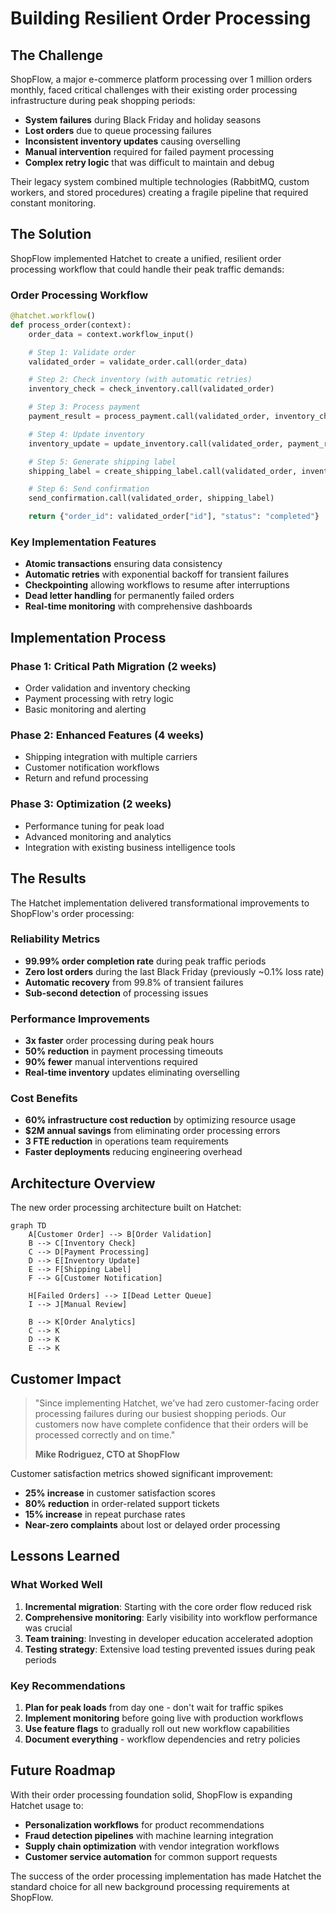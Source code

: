 # Building Resilient Order Processing

## The Challenge

ShopFlow, a major e-commerce platform processing over 1 million orders monthly, faced critical challenges with their existing order processing infrastructure during peak shopping periods:

- **System failures** during Black Friday and holiday seasons
- **Lost orders** due to queue processing failures
- **Inconsistent inventory updates** causing overselling
- **Manual intervention** required for failed payment processing
- **Complex retry logic** that was difficult to maintain and debug

Their legacy system combined multiple technologies (RabbitMQ, custom workers, and stored procedures) creating a fragile pipeline that required constant monitoring.

## The Solution

ShopFlow implemented Hatchet to create a unified, resilient order processing workflow that could handle their peak traffic demands:

### Order Processing Workflow

```python
@hatchet.workflow()
def process_order(context):
    order_data = context.workflow_input()

    # Step 1: Validate order
    validated_order = validate_order.call(order_data)

    # Step 2: Check inventory (with automatic retries)
    inventory_check = check_inventory.call(validated_order)

    # Step 3: Process payment
    payment_result = process_payment.call(validated_order, inventory_check)

    # Step 4: Update inventory
    inventory_update = update_inventory.call(validated_order, payment_result)

    # Step 5: Generate shipping label
    shipping_label = create_shipping_label.call(validated_order, inventory_update)

    # Step 6: Send confirmation
    send_confirmation.call(validated_order, shipping_label)

    return {"order_id": validated_order["id"], "status": "completed"}
```

### Key Implementation Features

- **Atomic transactions** ensuring data consistency
- **Automatic retries** with exponential backoff for transient failures
- **Checkpointing** allowing workflows to resume after interruptions
- **Dead letter handling** for permanently failed orders
- **Real-time monitoring** with comprehensive dashboards

## Implementation Process

### Phase 1: Critical Path Migration (2 weeks)

- Order validation and inventory checking
- Payment processing with retry logic
- Basic monitoring and alerting

### Phase 2: Enhanced Features (4 weeks)

- Shipping integration with multiple carriers
- Customer notification workflows
- Return and refund processing

### Phase 3: Optimization (2 weeks)

- Performance tuning for peak load
- Advanced monitoring and analytics
- Integration with existing business intelligence tools

## The Results

The Hatchet implementation delivered transformational improvements to ShopFlow's order processing:

### Reliability Metrics

- **99.99% order completion rate** during peak traffic periods
- **Zero lost orders** during the last Black Friday (previously ~0.1% loss rate)
- **Automatic recovery** from 99.8% of transient failures
- **Sub-second detection** of processing issues

### Performance Improvements

- **3x faster** order processing during peak hours
- **50% reduction** in payment processing timeouts
- **90% fewer** manual interventions required
- **Real-time inventory** updates eliminating overselling

### Cost Benefits

- **60% infrastructure cost reduction** by optimizing resource usage
- **$2M annual savings** from eliminating order processing errors
- **3 FTE reduction** in operations team requirements
- **Faster deployments** reducing engineering overhead

## Architecture Overview

The new order processing architecture built on Hatchet:

```mermaid
graph TD
    A[Customer Order] --> B[Order Validation]
    B --> C[Inventory Check]
    C --> D[Payment Processing]
    D --> E[Inventory Update]
    E --> F[Shipping Label]
    F --> G[Customer Notification]

    H[Failed Orders] --> I[Dead Letter Queue]
    I --> J[Manual Review]

    B --> K[Order Analytics]
    C --> K
    D --> K
    E --> K
```

## Customer Impact

> "Since implementing Hatchet, we've had zero customer-facing order processing failures during our busiest shopping periods. Our customers now have complete confidence that their orders will be processed correctly and on time."
>
> **Mike Rodriguez, CTO at ShopFlow**

Customer satisfaction metrics showed significant improvement:

- **25% increase** in customer satisfaction scores
- **80% reduction** in order-related support tickets
- **15% increase** in repeat purchase rates
- **Near-zero complaints** about lost or delayed order processing

## Lessons Learned

### What Worked Well

1. **Incremental migration**: Starting with the core order flow reduced risk
2. **Comprehensive monitoring**: Early visibility into workflow performance was crucial
3. **Team training**: Investing in developer education accelerated adoption
4. **Testing strategy**: Extensive load testing prevented issues during peak periods

### Key Recommendations

1. **Plan for peak loads** from day one - don't wait for traffic spikes
2. **Implement monitoring** before going live with production workflows
3. **Use feature flags** to gradually roll out new workflow capabilities
4. **Document everything** - workflow dependencies and retry policies

## Future Roadmap

With their order processing foundation solid, ShopFlow is expanding Hatchet usage to:

- **Personalization workflows** for product recommendations
- **Fraud detection pipelines** with machine learning integration
- **Supply chain optimization** with vendor integration workflows
- **Customer service automation** for common support requests

The success of the order processing implementation has made Hatchet the standard choice for all new background processing requirements at ShopFlow.
